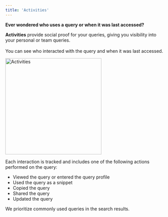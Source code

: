 ```yaml
---
title: 'Activities'
---
```


**Ever wondered who uses a query or when it was last accessed?**

**Activities** provide social proof for your queries, giving you visibility into your personal or team queries. 
<br></br>You can see who interacted with the query and when it was last accessed.

<img src="/images/sherloq_activities.png" 
   alt = "Activities"
   width="300" />

Each interaction is tracked and includes one of the following actions performed on the query:

- Viewed the query or entered the query profile
- Used the query as a snippet
- Copied the query
- Shared the query
- Updated the query

<Check> We prioritize commonly used queries in the search results. </Check>
